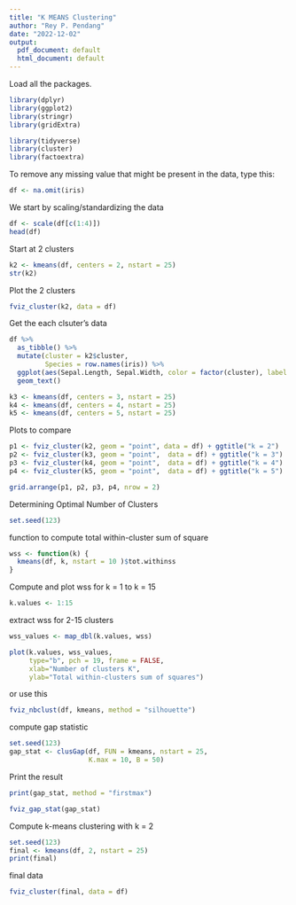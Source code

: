 ---
title: "K MEANS Clustering"
author: "Rey P. Pendang"
date: "2022-12-02"
output:
  pdf_document: default
  html_document: default
---

Load all the packages.
```{r setup, include=FALSE}
library(dplyr)       
library(ggplot2)     
library(stringr)     
library(gridExtra)   

library(tidyverse)  
library(cluster)     
library(factoextra)  
```

To remove any missing value that might be present in the data, type this:
```{r}
df <- na.omit(iris)
```

We start by scaling/standardizing the data
```{r}
df <- scale(df[c(1:4)])
head(df)
```

Start at 2 clusters
```{r}
k2 <- kmeans(df, centers = 2, nstart = 25)
str(k2)
```

Plot the 2 clusters
```{r}
fviz_cluster(k2, data = df)
```

Get the each clsuter's data
```{r}
df %>%
  as_tibble() %>%
  mutate(cluster = k2$cluster,
         Species = row.names(iris)) %>%
  ggplot(aes(Sepal.Length, Sepal.Width, color = factor(cluster), label = Species)) +
  geom_text()

k3 <- kmeans(df, centers = 3, nstart = 25)
k4 <- kmeans(df, centers = 4, nstart = 25)
k5 <- kmeans(df, centers = 5, nstart = 25)
```

Plots to compare
```{r}
p1 <- fviz_cluster(k2, geom = "point", data = df) + ggtitle("k = 2")
p2 <- fviz_cluster(k3, geom = "point",  data = df) + ggtitle("k = 3")
p3 <- fviz_cluster(k4, geom = "point",  data = df) + ggtitle("k = 4")
p4 <- fviz_cluster(k5, geom = "point",  data = df) + ggtitle("k = 5")
```

```{r}
grid.arrange(p1, p2, p3, p4, nrow = 2)
```

Determining Optimal Number of Clusters
```{r}
set.seed(123)
```

function to compute total within-cluster sum of square 
```{r}
wss <- function(k) {
  kmeans(df, k, nstart = 10 )$tot.withinss
}
```

Compute and plot wss for k = 1 to k = 15
```{r}
k.values <- 1:15
```

extract wss for 2-15 clusters
```{r}
wss_values <- map_dbl(k.values, wss)

plot(k.values, wss_values,
     type="b", pch = 19, frame = FALSE, 
     xlab="Number of clusters K",
     ylab="Total within-clusters sum of squares")
```

or use this
```{r}
fviz_nbclust(df, kmeans, method = "silhouette")
```

compute gap statistic
```{r}
set.seed(123)
gap_stat <- clusGap(df, FUN = kmeans, nstart = 25,
                    K.max = 10, B = 50)
```

Print the result
```{r}
print(gap_stat, method = "firstmax")

fviz_gap_stat(gap_stat)
```

Compute k-means clustering with k = 2
```{r}
set.seed(123)
final <- kmeans(df, 2, nstart = 25)
print(final)
```

final data
```{r}
fviz_cluster(final, data = df)
```

